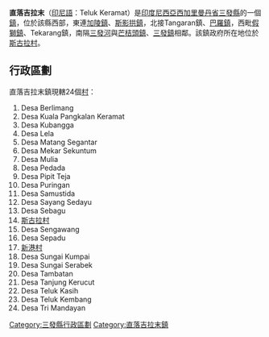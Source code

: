 {{Unreferenced|time=2020-07-21T15:23:33+00:00}}
{{Infobox settlement
|name= 直落吉拉末
|native_name= Teluk Keramat
|official_name= Kecamatan Teluk Keramat
|settlement_type= [[鎮|鎮]]
|leader_title= 鎮長
|leader_name= Drs. H. Uray Heriansyah
|subdivision_type= 國家
|subdivision_type1= 省
|subdivision_type2= 縣
|subdivision_name= {{IDN}}
|subdivision_name1= [[西加里曼丹省|西加里曼丹省]]
|subdivision_name2= [[三發縣|三發縣]]
|parts= 24個[[村|村]]
|parts_type= 下級行政區
|area_total_km2= 554.53
|population_total= 58,723
|population_density_km2= 106
|postal_code= 79465
|postal_code_type= [[郵政編碼|郵政編碼]]
|timezone= [[UTC+7|UTC+7]]
}}
'''直落吉拉末'''（[[印尼語|印尼語]]：Teluk Keramat）是[[印度尼西亞|印度尼西亞]][[西加里曼丹省|西加里曼丹省]][[三發縣|三發縣]]的一個[[鎮|鎮]]，位於該縣西部，東連[[加陵|加陵鎮]]、[[斯影拱|斯影拱鎮]]，北接Tangaran鎮、[[巴羅_(印尼)|巴羅鎮]]，西毗[[假獅|假獅鎮]]、Tekarang鎮，南隔[[三發河|三發河]]與[[芒桔頭|芒桔頭鎮]]、[[三發|三發鎮]]相鄰。該鎮政府所在地位於[[斯古拉|斯古拉村]]。

== 行政區劃 ==
直落吉拉末鎮現轄24個[[村|村]]：
# Desa Berlimang
# Desa Kuala Pangkalan Keramat
# Desa Kubangga
# Desa Lela
# Desa Matang Segantar
# Desa Mekar Sekuntum
# Desa Mulia
# Desa Pedada
# Desa Pipit Teja
# Desa Puringan
# Desa Samustida
# Desa Sayang Sedayu
# Desa Sebagu
# [[斯古拉|斯古拉村]]
# Desa Sengawang
# Desa Sepadu
# [[新港_(三發縣)|新港村]]
# Desa Sungai Kumpai
# Desa Sungai Serabek
# Desa Tambatan
# Desa Tanjung Kerucut
# Desa Teluk Kasih
# Desa Teluk Kembang
# Desa Tri Mandayan

[[Category:三發縣行政區劃|Category:三發縣行政區劃]]
[[Category:直落吉拉末鎮|Category:直落吉拉末鎮]]